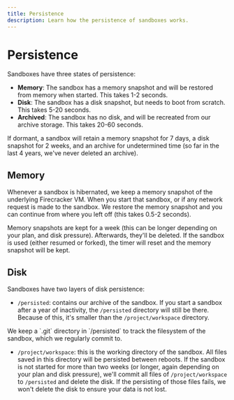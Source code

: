 ```yaml
---
title: Persistence
description: Learn how the persistence of sandboxes works.
---
```



# Persistence

Sandboxes have three states of persistence:

- **Memory**: The sandbox has a memory snapshot and will be restored from memory when started. This takes 1-2 seconds.
- **Disk**: The sandbox has a disk snapshot, but needs to boot from scratch. This takes 5-20 seconds.
- **Archived**: The sandbox has no disk, and will be recreated from our archive storage. This takes 20-60 seconds.

If dormant, a sandbox will retain a memory snapshot for 7 days, a disk snapshot for 2 weeks, and an archive for undetermined time (so far in the last 4 years, we've never deleted an archive).

## Memory

Whenever a sandbox is hibernated, we keep a memory snapshot of the underlying Firecracker VM. When you start that sandbox, or if any network request is made to the sandbox. We restore the memory snapshot and you can continue from where you left off (this takes 0.5-2 seconds).

Memory snapshots are kept for a week (this can be longer depending on your plan, and disk pressure). Afterwards, they'll be deleted. If the sandbox is used (either resumed or forked), the timer will reset and the memory snapshot will be kept.

## Disk

Sandboxes have two layers of disk persistence:

- `/persisted`: contains our archive of the sandbox. If you start a sandbox after a year of inactivity, the `/persisted` directory will still be there. Because of this, it's smaller than the `/project/workspace` directory.

<Callout>
We keep a `.git` directory in `/persisted` to track the filesystem of the sandbox, which we regularly commit to.
</Callout>

- `/project/workspace`: this is the working directory of the sandbox. All files saved in this directory will be persisted between reboots. If the sandbox is not started for more than two weeks (or longer, again depending on your plan and disk pressure), we'll commit all files of `/project/workspace` to `/persisted` and delete the disk. If the persisting of those files fails, we won't delete the disk to ensure your data is not lost.
